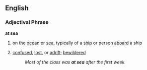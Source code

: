 ==English==
=== Adjectival Phrase ===
'''at sea'''
# on the [[ocean]] or [[sea]], typically of a [[ship]] or person [[aboard]] a ship
# {{idiom}} [[confused]], [[lost]], or [[adrift]]; [[bewildered]]
#:''Most of the class was '''at sea''' after the first week.''